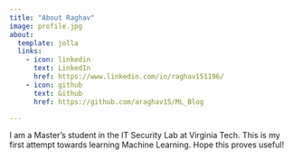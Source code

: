 ```yaml
---
title: "About Raghav"
image: profile.jpg
about:
  template: jolla
  links:
    - icon: linkedin
      text: LinkedIn
      href: https://www.linkedin.com/in/raghav151196/
    - icon: github
      text: Github
      href: https://github.com/araghav15/ML_Blog

---
```


I am a Master's student in the IT Security Lab at Virginia Tech. This is my first attempt towards learning Machine Learning. Hope this proves useful!
